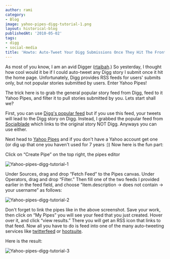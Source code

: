```yaml
---
author: rami
category:
- Blog
image: yahoo-pipes-digg-tutorial-1.png
layout: historical-blog
publishedAt: '2010-05-02'
tags:
- digg
- social-media
title: 'Howto: Auto-Tweet Your Digg Submissions Once They Hit The Front Page'
---
```


As most of you know, I am an avid Digger ([rtaibah](http://digg.com/users/rtaibah).) So yesterday, I thought how cool would it be if I could auto-tweet any Digg story I submit once it hit the home page. Unfortunately, Digg provides RSS feeds for users' submits only, but not popular stories submitted by users. Enter Yahoo Pipes!

The trick here is to grab the general popular story feed from Digg, feed to it Yahoo Pipes, and filter it to pull stories submitted by you. Lets start shall we?

First, you can use [Digg's popular feed](http://feeds.digg.com/digg/popular.rss) but if you use this feed, your tweets will lead to the Digg story on Digg. Instead, I grabbed the popular feed from [Socialblade](http://feeds.feedburner.com/Socialblade-DiggFrontpageData) which links to the original story NOT Digg. Anyways you can use either.

Next head to [Yahoo Pipes](http://pipes.yahoo.com/pipes/) and if you don't have a Yahoo account get one (or dig up that one you haven't used for 7 years :)) Now here is the fun part:

Click on “Create Pipe” on the top right, the pipes editor

![Yahoo-pipes-digg-tutorial-1](/assets/images/content/blog/yahoo-pipes-digg-tutorial-1.png)

Under Sources, drag and drop “Fetch Feed” to the Pipes canvas. Under Operators, drag and drop “Filter.” Then fill one of the two feeds I provided earlier in the feed field, and choose “item.description -> does not contain -> your username” as follows:

![Yahoo-pipes-digg-tutorial-2](/assets/images/content/blog/yahoo-pipes-digg-tutorial-2.png)

Don't forget to link the pipes like in the above screenshot. Save your work, then click on “My Pipes” you will see your feed that you just created. Hover over it, and click “view results.” There you will get an RSS icon that links to that feed. Now all you have to do is feed into one of the many auto-tweeting services like [twitterfeed](http://twitterfeed.com) or [hootsuite](http://hootsuite.com).

Here is the result:

![Yahoo-pipes-digg-tutorial-3](/assets/images/content/blog/yahoo-pipes-digg-tutorial-3.png)